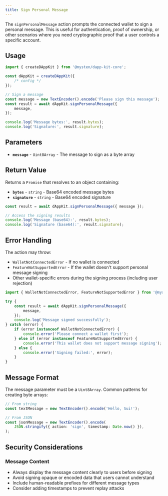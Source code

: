 ```yaml
---
title: Sign Personal Message
---
```


The `signPersonalMessage` action prompts the connected wallet to sign a personal message. This is
useful for authentication, proof of ownership, or other scenarios where you need cryptographic proof
that a user controls a specific account.

## Usage

```typescript
import { createDAppKit } from '@mysten/dapp-kit-core';

const dAppKit = createDAppKit({
	/* config */
});

// Sign a message
const message = new TextEncoder().encode('Please sign this message');
const result = await dAppKit.signPersonalMessage({
	message,
});

console.log('Message bytes:', result.bytes);
console.log('Signature:', result.signature);
```

## Parameters

- **`message`** - `Uint8Array` - The message to sign as a byte array

## Return Value

Returns a `Promise` that resolves to an object containing:

- **`bytes`** - `string` - Base64 encoded message bytes
- **`signature`** - `string` - Base64 encoded signature

```typescript
const result = await dAppKit.signPersonalMessage({ message });

// Access the signing results
console.log('Message (base64):', result.bytes);
console.log('Signature (base64):', result.signature);
```

## Error Handling

The action may throw:

- `WalletNotConnectedError` - If no wallet is connected
- `FeatureNotSupportedError` - If the wallet doesn't support personal message signing
- Other wallet-specific errors during the signing process (including user rejection)

```typescript
import { WalletNotConnectedError, FeatureNotSupportedError } from '@mysten/dapp-kit-core';

try {
	const result = await dAppKit.signPersonalMessage({
		message,
	});
	console.log('Message signed successfully');
} catch (error) {
	if (error instanceof WalletNotConnectedError) {
		console.error('Please connect a wallet first');
	} else if (error instanceof FeatureNotSupportedError) {
		console.error('This wallet does not support message signing');
	} else {
		console.error('Signing failed:', error);
	}
}
```

## Message Format

The message parameter must be a `Uint8Array`. Common patterns for creating byte arrays:

```typescript
// From string
const textMessage = new TextEncoder().encode('Hello, Sui!');

// From JSON
const jsonMessage = new TextEncoder().encode(
	JSON.stringify({ action: 'sign', timestamp: Date.now() }),
);
```

## Security Considerations

### Message Content

- Always display the message content clearly to users before signing
- Avoid signing opaque or encoded data that users cannot understand
- Include human-readable prefixes for different message types
- Consider adding timestamps to prevent replay attacks

